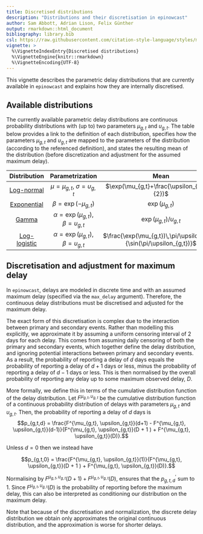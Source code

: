 ```yaml
---
title: Discretised distributions
description: "Distributions and their discretisation in epinowcast"
author: Sam Abbott, Adrian Lison, Felix Günther
output: rmarkdown::html_document
bibliography: library.bib
csl: https://raw.githubusercontent.com/citation-style-language/styles/master/apa-numeric-superscript-brackets.csl
vignette: >
  %\VignetteIndexEntry{Discretised distributions}
  %\VignetteEngine{knitr::rmarkdown}
  %\VignetteEncoding{UTF-8}
---
```


This vignette describes the parametric delay distributions that are currently available in `epinowcast` and explains how they are internally discretised.

## Available distributions

The currently available parametric delay distributions are continuous probability distributions with (up to) two parameters $\mu_{g,t}$ and $\upsilon_{g,t}$. The table below provides a link to the definition of each distribution, specifies how the parameters $\mu_{g,t}$ and $\upsilon_{g,t}$ are mapped to the parameters of the distribution (according to the referenced definition), and states the resulting mean of the distribution (before discretization and adjustment for the assumed maximum delay).

| Distribution 	| Parametrization | Mean |
| :--------------:	| :------------:  | :------------------:	|
| [Log-normal](https://mc-stan.org/docs/functions-reference/lognormal.html)  | $\mu=\mu_{g,t}$, $\sigma = \upsilon_{g,t}$	| $\exp(\mu_{g,t}+\frac{\upsilon_{g,t}^2}{2})$ 	|
| [Exponential](https://mc-stan.org/docs/functions-reference/exponential-distribution.html)  | $\beta = \exp(-\mu_{g,t})$	| $\exp(\mu_{g,t})$ |
| [Gamma](https://mc-stan.org/docs/functions-reference/gamma-distribution.html)        |	$\alpha = \exp(\mu_{g,t})$, $\beta = \upsilon_{g,t}$ | $\exp(\mu_{g,t})/\upsilon_{g,t}$ |
| [Log-logistic](https://en.wikipedia.org/wiki/Log-logistic_distribution) |	$\alpha = \exp(\mu_{g,t})$, $\beta = \upsilon_{g,t}$ | $\frac{\exp(\mu_{g,t})\,\pi/\upsilon_{g,t}}{\sin(\pi/\upsilon_{g,t})}$ |

## Discretisation and adjustment for maximum delay

In `epinowcast`, delays are modeled in discrete time and with an assumed maximum delay (specified via the `max_delay` argument). Therefore, the continuous delay distributions must be discretised and adjusted for the maximum delay. 

The exact form of this discretisation is complex due to the interaction between primary and secondary events. Rather than modelling this explicitly, we approximate it by assuming a uniform censoring interval of 2 days for each delay. This comes from assuming daily censoring of both the primary and secondary events, which together define the delay distribution, and ignoring potential interactions between primary and secondary events. As a result, the probability of reporting a delay of $d$ days equals the probability of reporting a delay of $d+1$ days or less, minus the probability of reporting a delay of $d-1$ days or less. This is then normalised by the overall probability of reporting any delay up to some maximum observed delay, $D$. 

More formally, we define this in terms of the cumulative distribution function of the delay distribution. Let $F^{\mu_{g,t}, \upsilon_{g,t}}$ be the cumulative distribution function of a continuous probability distribution of delays with parameters $\mu_{g,t}$ and $\upsilon_{g,t}$. Then, the probability of reporting a delay of $d$ days is
$$p_{g,t,d} = \frac{F^{\mu_{g,t}, \upsilon_{g,t}}(d+1) - F^{\mu_{g,t}, \upsilon_{g,t}}(d-1)}{F^{\mu_{g,t}, \upsilon_{g,t}}(D + 1 ) + F^{\mu_{g,t}, \upsilon_{g,t}}(D)}.$$

Unless $d = 0$ then we instead have

$$p_{g,t,0} = \frac{F^{\mu_{g,t}, \upsilon_{g,t}}(1)}{F^{\mu_{g,t}, \upsilon_{g,t}}(D + 1 ) + F^{\mu_{g,t}, \upsilon_{g,t}}(D)}.$$

Normalising by $F^{\mu_{g,t}, \upsilon_{g,t}}(D+1) + F^{\mu_{g,t}, \upsilon_{g,t}}(D)$, ensures that the $p^{\prime}_{g,t,d}$ sum to 1. Since $F^{\mu_{g,t}, \upsilon_{g,t}}(D)$ is the probability of reporting before the maximum delay, this can also be interpreted as conditioning our distribution on the maximum delay.

Note that because of the discretisation and normalization, the discrete delay distribution we obtain only approximates the original continuous distribution, and the approximation is worse for shorter delays.



